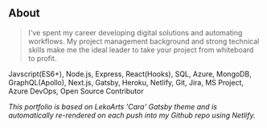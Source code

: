 ## About

> I've spent my career developing digital solutions and automating workflows. My project management background and strong technical skills make me the ideal leader to take your project from whiteboard to profit.

Javscript(ES6+), Node.js, Express, React(Hooks), SQL, Azure, MongoDB, GraphQL(Apollo), Next.js, Gatsby, Heroku, Netlify, Git, Jira, MS Project, Azure DevOps, Open Source Contributor

*This portfolio is based on LekoArts 'Cara' Gatsby theme and is automatically re-rendered on each push into my Github repo using Netlify.*